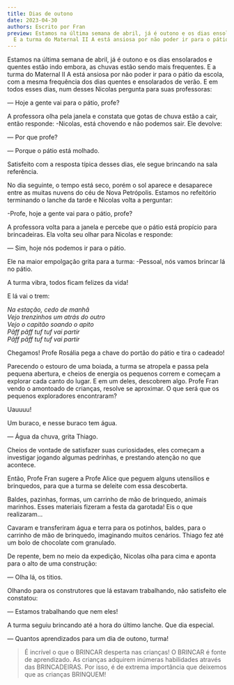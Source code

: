 ```yaml
---
title: Dias de outono
date: 2023-04-30
authors: Escrito por Fran
preview: Estamos na última semana de abril, já é outono e os dias ensolarados e quentes estão indo embora, as chuvas estão sendo mais frequentes.
  E a turma do Maternal II A está ansiosa por não poder ir para o pátio da escola, com a mesma frequência dos dias quentes e ensolarados de verão
---
```


Estamos na última semana de abril, já é outono e os dias ensolarados e quentes estão indo embora, as chuvas estão sendo mais frequentes. E a turma do Maternal II A está ansiosa por não poder ir para o pátio da escola, com a mesma frequência dos dias quentes e ensolarados de verão. E em todos esses dias, num desses Nicolas pergunta para suas professoras:

— Hoje a gente vai para o pátio, profe?

A professora olha pela janela e constata que gotas de chuva estão a cair, então responde: -Nicolas, está chovendo e não podemos sair. Ele devolve:

— Por que profe?

— Porque o pátio está molhado.

Satisfeito com a resposta típica desses dias, ele segue brincando na sala referência.

No dia seguinte, o tempo está seco, porém o sol aparece e desaparece entre as muitas nuvens do céu de Nova Petrópolis. Estamos no refeitório terminando o lanche da tarde e Nicolas volta a perguntar:

-Profe, hoje a gente vai para o pátio, profe?

A professora volta para a janela e percebe que o pátio está propício para brincadeiras. Ela volta seu olhar para Nicolas e responde:

— Sim, hoje nós podemos ir para o pátio.

Ele na maior empolgação grita para a turma: -Pessoal, nós vamos brincar lá no pátio.

A turma vibra, todos ficam felizes da vida!

E lá vai o trem:

_Na estação, cedo de manhã<br/>Vejo trenzinhos um atrás do outro<br/>Vejo o capitão soando o apito<br/>Pãff pãff tuf tuf vai partir<br/>Pãff pãff tuf tuf vai partir_

Chegamos! Profe Rosália pega a chave do portão do pátio e tira o cadeado!

Parecendo o estouro de uma boiada, a turma se atropela e passa pela pequena abertura, e cheios de energia os pequenos correm e começam a explorar cada canto do lugar. E em um deles, descobrem algo. Profe Fran vendo o amontoado de crianças, resolve se aproximar. O que será que os pequenos exploradores encontraram?

Uauuuu!

Um buraco, e nesse buraco tem água.

— Água da chuva, grita Thiago.

Cheios de vontade de satisfazer suas curiosidades, eles começam a investigar jogando algumas pedrinhas, e prestando atenção no que acontece.

Então, Profe Fran sugere a Profe Alice que peguem alguns utensílios e brinquedos, para que a turma se deleite com essa descoberta.

Baldes, pazinhas, formas, um carrinho de mão de brinquedo, animais marinhos. Esses materiais fizeram a festa da garotada! Eis o que realizaram...

Cavaram e transferiram água e terra para os potinhos, baldes, para o carrinho de mão de brinquedo, imaginando muitos cenários. Thiago fez até um bolo de chocolate com granulado.

De repente, bem no meio da expedição, Nicolas olha para cima e aponta para o alto de uma construção:

— Olha lá, os titios.

Olhando para os construtores que lá estavam trabalhando, não satisfeito ele constatou:

— Estamos trabalhando que nem eles!

A turma seguiu brincando até a hora do último lanche. Que dia especial.

— Quantos aprendizados para um dia de outono, turma!

> É incrível o que o BRINCAR desperta nas crianças! O BRINCAR é fonte de aprendizado. As crianças adquirem inúmeras habilidades através das BRINCADEIRAS. Por isso, é de extrema importância que deixemos que as crianças BRINQUEM!
